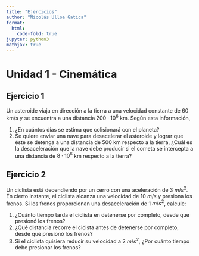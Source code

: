 ```yaml
---
title: "Ejercicios"
author: "Nicolás Ulloa Gatica"
format:
  html:
    code-fold: true
jupyter: python3
mathjax: true
---
```


# Unidad 1 - Cinemática

## Ejercicio 1

Un asteroide viaja en dirección a la tierra a una velocidad constante de 60 km/s y se encuentra a una distancia $200 \cdot 10^6$ km. Según esta información,

1.  ¿En cuántos días se estima que colisionará con el planeta?
2.  Se quiere enviar una nave para desacelerar el asteroide y lograr que éste se detenga a una distancia de 500 km respecto a la tierra, ¿Cuál es la desaceleración que la nave debe producir si el cometa se intercepta a una distancia de $8 \cdot 10^6$ km respecto a la tierra?

## Ejercicio 2

Un ciclista está decendiendo por un cerro con una aceleración de 3 $m/s^2$. En cierto instante, el ciclista alcanza una velocidad de 10 $m/s$ y presiona los frenos. Si los frenos proporcionan una desaceleración de 1 $m/s^2$, calcule:

1.  ¿Cuánto tiempo tarda el ciclista en detenerse por completo, desde que presionó los frenos?
2.  ¿Qué distancia recorre el cicista antes de detenerse por completo, desde que presionó los frenos?
3.  Si el ciclista quisiera reducir su velocidad a 2 $m/s^2$, ¿Por cuánto tiempo debe presionar los frenos?